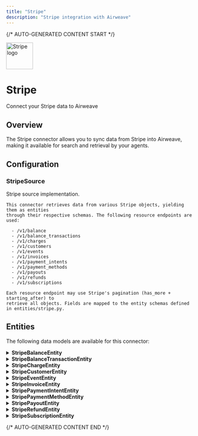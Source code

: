 ```yaml
---
title: "Stripe"
description: "Stripe integration with Airweave"
---
```


{/* AUTO-GENERATED CONTENT START */}



<div className="connector-header">
  <img src="icon.svg" alt="Stripe logo" width="72" height="72" className="connector-icon" />
  <div className="connector-info">
    <h1>Stripe</h1>
    <p>Connect your Stripe data to Airweave</p>
  </div>
</div>

## Overview

The Stripe connector allows you to sync data from Stripe into Airweave, making it available for search and retrieval by your agents.

## Configuration


### StripeSource

Stripe source implementation.

    This connector retrieves data from various Stripe objects, yielding them as entities
    through their respective schemas. The following resource endpoints are used:

      - /v1/balance
      - /v1/balance_transactions
      - /v1/charges
      - /v1/customers
      - /v1/events
      - /v1/invoices
      - /v1/payment_intents
      - /v1/payment_methods
      - /v1/payouts
      - /v1/refunds
      - /v1/subscriptions

    Each resource endpoint may use Stripe's pagination (has_more + starting_after) to
    retrieve all objects. Fields are mapped to the entity schemas defined in entities/stripe.py.


## Entities

The following data models are available for this connector:


<details>
<summary><strong>StripeBalanceEntity</strong></summary>

Schema for Stripe Balance resource.

    https://stripe.com/docs/api/balance/balance_object

| Field | Type | Description |
|-------|------|-------------|
| available | List[Dict[str, Any] | Funds that are available to be paid out, broken down by currency |
| pending | List[Dict[str, Any] | Funds not yet available, broken down by currency |
| instant_available | Optional[List[Dict[str, Any] | Funds available for Instant Payouts (if enabled) |
| connect_reserved | Optional[List[Dict[str, Any] | Funds reserved for connected accounts (if using Connect) |
| livemode | bool | Whether this balance is in live mode (vs test mode) |

</details>

<details>
<summary><strong>StripeBalanceTransactionEntity</strong></summary>

Schema for Stripe Balance Transaction resource.

    https://stripe.com/docs/api/balance_transactions

| Field | Type | Description |
|-------|------|-------------|
| amount | Optional[int] | Gross amount of the transaction, in cents |
| currency | Optional[str] | Three-letter ISO currency code |
| created_at | Optional[datetime] | Time at which the transaction was created |
| description | Optional[str] | Text description of the transaction |
| fee | Optional[int] | Fees (in cents) taken from this transaction |
| fee_details | List[Dict[str, Any] | Detailed breakdown of fees (type, amount, application, etc.) |
| net | Optional[int] | Net amount of the transaction, in cents |
| reporting_category | Optional[str] | Reporting category (e.g., 'charge', 'refund', etc.) |
| source | Optional[str] | ID of the charge or other object that caused this balance transaction |
| status | Optional[str] | Status of the balance transaction (e.g., 'available', 'pending') |
| type | Optional[str] | Transaction type (e.g., 'charge', 'refund', 'payout') |

</details>

<details>
<summary><strong>StripeChargeEntity</strong></summary>

Schema for Stripe Charge entities.

    https://stripe.com/docs/api/charges

| Field | Type | Description |
|-------|------|-------------|
| amount | Optional[int] | Amount charged in cents |
| currency | Optional[str] | Three-letter ISO currency code |
| captured | bool | Whether the charge was captured |
| paid | bool | Whether the charge was paid |
| refunded | bool | Whether the charge was refunded |
| created_at | Optional[datetime] | When the charge was created |
| description | Optional[str] | Arbitrary description of the charge |
| receipt_url | Optional[str] | URL to view this charge's receipt |
| customer_id | Optional[str] | ID of the Customer this charge belongs to |
| invoice_id | Optional[str] | ID of the Invoice this charge is linked to (if any) |
| metadata | Dict[str, Any] | Set of key-value pairs attached to the charge |

</details>

<details>
<summary><strong>StripeCustomerEntity</strong></summary>

Schema for Stripe Customer entities.

    https://stripe.com/docs/api/customers

| Field | Type | Description |
|-------|------|-------------|
| email | Optional[str] | The customer's email address |
| phone | Optional[str] | The customer's phone number |
| name | Optional[str] | The customer's full name |
| description | Optional[str] | Arbitrary description of the customer |
| created_at | Optional[datetime] | When the customer was created |
| currency | Optional[str] | Preferred currency for the customer's recurring payments |
| default_source | Optional[str] | ID of the default payment source (e.g. card) attached to this customer |
| delinquent | bool | Whether the customer has any unpaid/overdue invoices |
| invoice_prefix | Optional[str] | Prefix for the customer's invoices |
| metadata | Dict[str, Any] | Set of key-value pairs attached to the customer |

</details>

<details>
<summary><strong>StripeEventEntity</strong></summary>

Schema for Stripe Event resource.

    https://stripe.com/docs/api/events

| Field | Type | Description |
|-------|------|-------------|
| event_type | Optional[str] | The event's type (e.g., 'charge.succeeded', 'customer.created') |
| api_version | Optional[str] | API version used to render event data |
| created_at | Optional[datetime] | When the notification was created (time of the event) |
| data | Dict[str, Any] | The event payload. Typically includes 'object' and 'previous_attributes'. |
| livemode | bool | Whether the event was triggered in live mode |
| pending_webhooks | Optional[int] | Number of webhooks yet to be delivered |
| request | Optional[Dict[str, Any] | Information on the request that created or triggered the event |

</details>

<details>
<summary><strong>StripeInvoiceEntity</strong></summary>

Schema for Stripe Invoice entities.

    https://stripe.com/docs/api/invoices

| Field | Type | Description |
|-------|------|-------------|
| customer_id | Optional[str] | The ID of the customer this invoice belongs to |
| number | Optional[str] | A unique, user-facing reference for this invoice |
| status | Optional[str] | Invoice status (e.g., 'draft', 'open', 'paid', 'void') |
| amount_due | Optional[int] | Final amount due in cents (before any payment or credit) |
| amount_paid | Optional[int] | Amount paid in cents |
| amount_remaining | Optional[int] | Amount remaining to be paid in cents |
| created_at | Optional[datetime] | When the invoice was created |
| due_date | Optional[datetime] | Date on which payment is due (if applicable) |
| paid | Optional[int] | Whether the invoice has been fully paid |
| currency | Optional[str] | Three-letter ISO currency code (e.g. 'usd') |
| metadata | Dict[str, Any] | Set of key-value pairs that can be attached to the invoice |

</details>

<details>
<summary><strong>StripePaymentIntentEntity</strong></summary>

Schema for Stripe PaymentIntent entities.

    https://stripe.com/docs/api/payment_intents

| Field | Type | Description |
|-------|------|-------------|
| amount | Optional[int] | Amount in cents intended to be collected by this PaymentIntent |
| currency | Optional[str] | Three-letter ISO currency code |
| status | Optional[str] | Status of the PaymentIntent (e.g. 'requires_payment_method', 'succeeded') |
| description | Optional[str] | Arbitrary description for the PaymentIntent |
| created_at | Optional[datetime] | When the PaymentIntent was created |
| customer_id | Optional[str] | ID of the Customer this PaymentIntent is for (if any) |
| metadata | Dict[str, Any] | Set of key-value pairs attached to the PaymentIntent |

</details>

<details>
<summary><strong>StripePaymentMethodEntity</strong></summary>

Schema for Stripe PaymentMethod resource.

    https://stripe.com/docs/api/payment_methods

| Field | Type | Description |
|-------|------|-------------|
| type | Optional[str] | Type of the PaymentMethod (card, ideal, etc.) |
| billing_details | Dict[str, Any] | Billing information associated with the PaymentMethod |
| customer_id | Optional[str] | ID of the Customer to which this PaymentMethod is saved (if any) |
| card | Optional[Dict[str, Any] | When the PaymentMethod was created |
| metadata | Dict[str, Any] | Set of key-value pairs that can be attached to the PaymentMethod |

</details>

<details>
<summary><strong>StripePayoutEntity</strong></summary>

Schema for Stripe Payout resource.

    https://stripe.com/docs/api/payouts

| Field | Type | Description |
|-------|------|-------------|
| amount | Optional[int] | Amount in cents to be transferred |
| currency | Optional[str] | Three-letter ISO currency code |
| arrival_date | Optional[datetime] | Date the payout is expected to arrive in the bank |
| created_at | Optional[datetime] | When this payout was created |
| description | Optional[str] | An arbitrary string attached to the payout |
| destination | Optional[str] | ID of the bank account or card the payout was sent to |
| method | Optional[str] | The method used to send this payout (e.g., 'standard', 'instant') |
| status | Optional[str] | Status of the payout (e.g., 'paid', 'pending', 'in_transit') |
| statement_descriptor | Optional[str] | Extra information to be displayed on the user's bank statement |
| metadata | Dict[str, Any] | Set of key-value pairs that can be attached to the payout |

</details>

<details>
<summary><strong>StripeRefundEntity</strong></summary>

Schema for Stripe Refund resource.

    https://stripe.com/docs/api/refunds

| Field | Type | Description |
|-------|------|-------------|
| amount | Optional[int] | Amount in cents refunded |
| currency | Optional[str] | Three-letter ISO currency code |
| created_at | Optional[datetime] | When this refund was created |
| status | Optional[str] | Status of the refund (e.g., 'pending', 'succeeded', 'failed') |
| reason | Optional[str] | Reason for the refund (duplicate, fraudulent, requested_by_customer, etc.) |
| receipt_number | Optional[str] | Transaction number that appears on email receipts issued for this refund |
| charge_id | Optional[str] | ID of the charge being refunded |
| payment_intent_id | Optional[str] | ID of the PaymentIntent being refunded (if applicable) |
| metadata | Dict[str, Any] | Set of key-value pairs that can be attached to the refund |

</details>

<details>
<summary><strong>StripeSubscriptionEntity</strong></summary>

Schema for Stripe Subscription entities.

    https://stripe.com/docs/api/subscriptions

| Field | Type | Description |
|-------|------|-------------|
| customer_id | Optional[str] | The ID of the customer who owns this subscription |
| status | Optional[str] | Status of the subscription (e.g., 'active', 'past_due', 'canceled') |
| current_period_start | Optional[datetime] | Start of the current billing period for this subscription |
| current_period_end | Optional[datetime] | End of the current billing period for this subscription |
| cancel_at_period_end | bool | Whether the subscription will cancel at the end of the current period |
| canceled_at | Optional[datetime] | When the subscription was canceled (if any) |
| created_at | Optional[datetime] | When the subscription was first created |
| metadata | Dict[str, Any] | Set of key-value pairs attached to the subscription |

</details>




{/* AUTO-GENERATED CONTENT END */}
